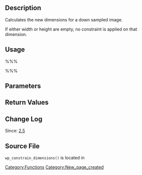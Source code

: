 == Description ==

Calculates the new dimensions for a down sampled image.

If either width or height are empty, no constraint is applied on that dimension.

== Usage ==

%%%<?php wp_constrain_dimensions( $current_width, $current_height, $max_width, $max_height ); ?>%%%

== Parameters ==

{{Parameter|$current_width|int|Current width of the image.|required}}

{{Parameter|$current_height|int|Current height of the image.|required}}

{{Parameter|$max_width|int|Optional. Maximum wanted width.|optional|0}}

{{Parameter|$max_height|int|Optional. Maximum wanted height.|optional|0}}

== Return Values ==

{{Return||array|First item is the width, the second item is the height.}}

== Change Log ==

Since: [[Version 2.5|2.5]]

== Source File ==

<tt>wp_constrain_dimensions()</tt> is located in {{Trac|wp-includes/media.php}}

[[Category:Functions]]

[[Category:New_page_created]]